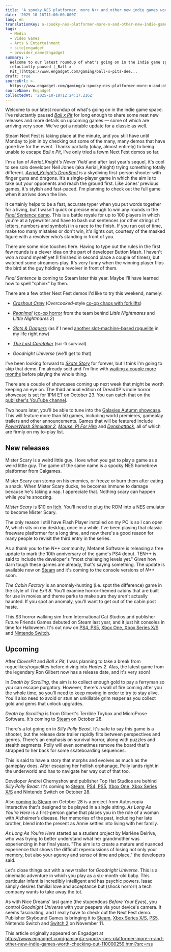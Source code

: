 ```yaml
---
title: 'A spooky NES platformer, more N++ and other new indie games worth checking out'
date: '2025-10-18T11:00:00.000Z'
lang: en
translationKey: a-spooky-nes-platformer-more-n-and-other-new-indie-games-wor
tags:
  - Media
  - Video Games
  - Arts & Entertainment
  - site|engadget
  - provider_name|Engadget
summary: >-
  Welcome to our latest roundup of what's going on in the indie game space. I've
  reluctantly paused [_Ball x
  Pit_](https://www.engadget.com/gaming/ball-x-pits-dee...
draft: true
sourceUrl: >-
  https://www.engadget.com/gaming/a-spooky-nes-platformer-more-n-and-other-new-indie-games-worth-checking-out-110000259.html?src=rss
sourceName: Engadget
collectedAt: '2025-10-18T12:24:17.216Z'
---
```

Welcome to our latest roundup of what's going on in the indie game space. I've reluctantly paused [_Ball x Pit_](https://www.engadget.com/gaming/ball-x-pits-deeply-satisfying-grind-keeps-me-coming-back-for-more-171000754.html) for long enough to share some neat new releases and more details on upcoming games — some of which are arriving very soon. We've got a notable update for a classic as well. 

Steam Next Fest is taking place at the minute, and you still have until Monday to join in by checking out some of the many, many demos that have gone live for the event. Thanks partially (okay, almost entirely) to being unable to escape _Ball x Pit_, I've only tried a fewm Next Fest demos so far. 

I'm a fan of _Aerial\_Knight's Never Yield_ and after last year's sequel, it's cool to see solo developer Neil Jones (aka Aerial\_Knight) trying something totally different. [_Aerial\_Knight’s DropShot_](https://store.steampowered.com/app/3987530/Aerial_Knights_DropShot_Demo/) is a skydiving first-person shooter with finger guns and dragons. It’s a single-player game in which the aim is to take out your opponents and reach the ground first. Like Jones' previous games, it's stylish and fast-paced. I'm planning to check out the full game when it arrives down the line.

It certainly helps to be a fast, accurate typer when you put words together for a living, but I wasn't quick or precise enough to win any rounds in the [_Final Sentence_ demo](https://store.steampowered.com/app/2413950/Final_Sentence/). This is a battle royale for up to 100 players in which you're at a typewriter and have to bash out sentences (or other strings of letters, numbers and symbols) in a race to the finish. If you run out of time, make too many mistakes or don't win, it's lights out, courtesy of the masked figure with a revolver who’s standing in front of you. 

There are some nice touches here. Having to type out the rules in the first few rounds is a clever idea on the part of developer Button Mash. I haven't won a round myself yet (I finished in second place a couple of times), but watched some streamers play. It's very funny when the winning player flips the bird at the guy holding a revolver in front of them.

_Final Sentence_ is coming to Steam later this year. Maybe I'll have learned how to spell "sphinx" by then.

There are a few other Next Fest demos I'd like to try this weekend, namely:

*   [_Crashout Crew_](https://store.steampowered.com/app/3583210/Crashout_Crew/) (_Overcooked_\-style [co-op chaos with forklifts](https://www.engadget.com/crashout-crew-looks-like-overcooked-style-mayhem-from-one-of-the-studios-behind-peak-193854718.html))
    
*   [_Reanimal_](https://store.steampowered.com/app/2129530/REANIMAL/) ([co-op horror](https://www.engadget.com/gaming/reanimal-promises-a-more-terrifying-journey-than-little-nightmares-200457474.html) from the team behind _Little Nightmares_ and _Little Nightmares 2_)
    
*   [_Slots & Daggers_](https://store.steampowered.com/app/3631290/Slots__Daggers/) (as if I need [another slot-machine-based roguelite](https://www.engadget.com/hades-2-slot-machine-horror-and-other-new-indie-games-worth-checking-out-110000884.html) in my life right now) 
    
*   [_The Last Caretaker_](https://store.steampowered.com/app/1783560/The_Last_Caretaker/) (sci-fi survival)
    
*   _Goodnight Universe_ (we'll get to that)
    

I've been looking forward to [_Skate Story_](https://store.steampowered.com/app/1263240/Skate_Story/) for forever, but I think I'm going to skip that demo. I'm already sold and I'm fine with [waiting a couple more months](https://www.engadget.com/gaming/skate-story-finally-arrives-on-december-8-160911918.html) before playing the whole thing.

There are a couple of showcases coming up next week that might be worth keeping an eye on. The third annual edition of DreadXP's indie horror showcase is set for 1PM ET on October 23. You can catch that on the [publisher's YouTube channel](https://www.youtube.com/@DreadXPGames).

Two hours later, you'll be able to tune into the [Galaxies Autumn showcase](https://www.youtube.com/watch?v=z8-SpH8gLgA). This will feature more than 50 games, including world premieres, gameplay trailers and other announcements. Games that will be featured include [_PowerWash Simulator 2_](https://www.engadget.com/gaming/powerwash-simulator-2-arrives-on-october-23-154854867.html)_,_ [_Mouse: PI For Hire_](https://www.engadget.com/gaming/theres-more-to-mouse-pi-for-hire-than-cartoon-violence-203044404.html) and [_Denshattack_](https://www.engadget.com/gaming/denshattack-is-a-blend-of-tony-hawk-trains-and-shonen-anime-174106792.html), all of which are firmly on my to-play list.

## New releases

Mister Scary is a weird little guy. I love when you get to play a game as a weird little guy. The game of the same name is a spooky NES homebrew platformer from Calgames. 

Mister Scary can stomp on his enemies, or freeze or burn them after eating a snack. When Mister Scary ducks, he becomes immune to damage because he's taking a nap. I appreciate that. Nothing scary can happen while you're snoozing.

_Mister Scary_ is $10 on [Itch](https://calgames.itch.io/mister-scary). You'll need to plug the ROM into a NES emulator to become Mister Scary.

The only reason I still have Flash Player installed on my PC is so I can open _N_, which sits on my desktop, once in a while. I've been playing that classic freeware platformer for a long time, and now there's a good reason for many people to revisit the third entry in the series. 

As a thank you to the _N++_ community, Metanet Software is releasing a free update to mark the 10th anniversary of the game's PS4 debut. TEN++ is said to include the developer's "most challenging levels yet." Given how darn tough these games are already, that's saying something. The update is available now on [Steam](https://store.steampowered.com/app/230270/N_NPLUSPLUS/) and it's coming to the console versions of _N++_ soon.

_The Cabin Factory_ is an anomaly-hunting (i.e. spot the difference) game in the style of _The Exit 8_. You'll examine horror-themed cabins that are built for use in movies and theme parks to make sure they aren't actually haunted. If you spot an anomaly, you'll want to get out of the cabin post haste.

This $3 horror walking sim from International Cat Studios and publisher Future Friends Games debuted on Steam last year, and it just hit consoles in time for Halloween. It's out now on [PS4, PS5](https://store.playstation.com/en-us/concept/10015561/), [Xbox One, Xbox Series X/S](https://shopping.yahoo.com/rdlw?merchantId=67071605-d4df-494e-8d9c-c9c236b8bb38&siteId=us-engadget&pageId=1p-autolink&contentUuid=b2be25d7-2136-4bcb-aa14-9857837a590a&featureId=text-link&merchantName=Microsoft&linkText=Xbox+One%2C+Xbox+Series+X%2FS&custData=eyJzb3VyY2VOYW1lIjoiV2ViLURlc2t0b3AtVmVyaXpvbiIsImxhbmRpbmdVcmwiOiJodHRwczovL3d3dy54Ym94LmNvbS9lbi1VUy9nYW1lcy9zdG9yZS90aGUtY2FiaW4tZmFjdG9yeS85Tkw2QkI4OTA5MlQiLCJjb250ZW50VXVpZCI6ImIyYmUyNWQ3LTIxMzYtNGJjYi1hYTE0LTk4NTc4MzdhNTkwYSIsIm9yaWdpbmFsVXJsIjoiaHR0cHM6Ly93d3cueGJveC5jb20vZW4tVVMvZ2FtZXMvc3RvcmUvdGhlLWNhYmluLWZhY3RvcnkvOU5MNkJCODkwOTJUIn0&signature=AQAAAYixsQwPACAZq66T_BW-7B_DRMatrPHdxNoePEEq6QB3&gcReferrer=https%3A%2F%2Fwww.xbox.com%2Fen-US%2Fgames%2Fstore%2Fthe-cabin-factory%2F9NL6BB89092T) and [Nintendo Switch](https://www.nintendo.com/us/store/products/the-cabin-factory-switch/).

## Upcoming 

After _CloverPit_ and _Ball x Pit_, I was planning to take a break from roguelikes/roguelites before diving into _Hades 2_. Alas, the latest game from the legendary Ron Gilbert now has a release date, and it's very soon!

In _Death by Scrolling_, the aim is to collect enough gold to pay a ferryman so you can escape purgatory. However, there's a wall of fire coming after you the whole time, so you'll need to keep moving in order to try to stay alive. You'll also need to avoid or stun an unkillable grim reaper as you collect gold and gems that unlock upgrades. 

_Death by Scrolling_ is from Gilbert's Terrible Toybox and MicroProse Software. It's coming to [Steam](https://store.steampowered.com/app/3773590/Death_by_Scrolling/) on October 28.

There's a lot going on in _Silly Polly Beast_. It's safe to say this game is a shooter, but the release date trailer rapidly flits between perspectives and genres. There's an emphasis on survival horror, along with puzzles and stealth segments. Polly will even sometimes remove the board that's strapped to her back for some skateboarding sequences. 

This is said to have a story that morphs and evolves as much as the gameplay does. After escaping her hellish orphanage, Polly lands right in the underworld and has to navigate her way out of that too. 

Developer Andrei Chernyshov and publisher Top Hat Studios are behind _Silly Polly Beast._ It's coming to [Steam](https://store.steampowered.com/app/1598780/Silly_Polly_Beast/), [PS4, PS5](https://store.playstation.com/en-us/concept/10016634/), [Xbox One, Xbox Series X/S](https://shopping.yahoo.com/rdlw?merchantId=67071605-d4df-494e-8d9c-c9c236b8bb38&siteId=us-engadget&pageId=1p-autolink&contentUuid=b2be25d7-2136-4bcb-aa14-9857837a590a&featureId=text-link&merchantName=Microsoft&linkText=Xbox+One%2C+Xbox+Series+X%2FS&custData=eyJzb3VyY2VOYW1lIjoiV2ViLURlc2t0b3AtVmVyaXpvbiIsImxhbmRpbmdVcmwiOiJodHRwczovL3d3dy54Ym94LmNvbS9lbi1VUy9nYW1lcy9zdG9yZS9zaWxseS1wb2xseS1iZWFzdC85UDlENlIyNUM0N1YiLCJjb250ZW50VXVpZCI6ImIyYmUyNWQ3LTIxMzYtNGJjYi1hYTE0LTk4NTc4MzdhNTkwYSIsIm9yaWdpbmFsVXJsIjoiaHR0cHM6Ly93d3cueGJveC5jb20vZW4tVVMvZ2FtZXMvc3RvcmUvc2lsbHktcG9sbHktYmVhc3QvOVA5RDZSMjVDNDdWIn0&signature=AQAAAap-UkzTgOFbVYj9w-hysWYaWbK8NKx4Qag8yDtd0MJK&gcReferrer=https%3A%2F%2Fwww.xbox.com%2Fen-US%2Fgames%2Fstore%2Fsilly-polly-beast%2F9P9D6R25C47V) and Nintendo Switch on October 28.

Also [coming to Steam](https://store.steampowered.com/app/3309750/As_Long_As_Youre_Here/) on October 28 is a project from Autoscopia Interactive that's designed to be played in a single sitting. _As Long As You’re Here_ is a first-person game that places you in the role of a woman with Alzheimer’s disease. Her memories of the past, including her late brother, blend into the present as Annie settles into living with her family. 

_As Long As You’re Here_ started as a student project by Marlène Delrive, who was trying to better understand what her grandmother was experiencing in her final years. "The aim is to create a mature and nuanced experience that shows the difficult repercussions of losing not only your memory, but also your agency and sense of time and place," the developers said.

Let's close things out with a new trailer for _Goodnight Universe_. This is a cinematic adventure in which you play as a six-month-old baby. This particular infant is incredibly intelligent and has psychic powers. Isaac simply desires familial love and acceptance but (shock horror!) a tech company wants to take away the tot.

As with Nice Dreams' last game (the stupendous _Before Your Eyes_), you control _Goodnight Universe_ with your peepers via your device's camera. It seems fascinating, and I really have to check out the Next Fest demo. Publisher Skybound Games is bringing it to [Steam](https://store.steampowered.com/app/2416100/Goodnight_Universe/), [Xbox Series X/S](https://shopping.yahoo.com/rdlw?merchantId=67071605-d4df-494e-8d9c-c9c236b8bb38&siteId=us-engadget&pageId=1p-autolink&contentUuid=b2be25d7-2136-4bcb-aa14-9857837a590a&featureId=text-link&merchantName=Microsoft&linkText=Xbox+Series+X%2FS&custData=eyJzb3VyY2VOYW1lIjoiV2ViLURlc2t0b3AtVmVyaXpvbiIsImxhbmRpbmdVcmwiOiJodHRwczovL3d3dy54Ym94LmNvbS9lbi1VUy9nYW1lcy9zdG9yZS9nb29kbmlnaHQtdW5pdmVyc2UvOW50MzVmd25iNXBjIiwiY29udGVudFV1aWQiOiJiMmJlMjVkNy0yMTM2LTRiY2ItYWExNC05ODU3ODM3YTU5MGEiLCJvcmlnaW5hbFVybCI6Imh0dHBzOi8vd3d3Lnhib3guY29tL2VuLVVTL2dhbWVzL3N0b3JlL2dvb2RuaWdodC11bml2ZXJzZS85bnQzNWZ3bmI1cGMifQ&signature=AQAAAYnVZoSijbAI7mCBYzVpjF8ZVp4N6eztTJKQSEOFa-pP&gcReferrer=https%3A%2F%2Fwww.xbox.com%2Fen-US%2Fgames%2Fstore%2Fgoodnight-universe%2F9nt35fwnb5pc), [PS5](https://store.playstation.com/en-us/concept/10014923), Nintendo Switch and [Switch 2](https://www.nintendo.com/us/store/products/goodnight-universe-switch-2/) on November 11.  

This article originally appeared on Engadget at https://www.engadget.com/gaming/a-spooky-nes-platformer-more-n-and-other-new-indie-games-worth-checking-out-110000259.html?src=rss

